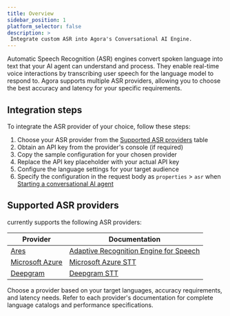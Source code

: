 ```yaml
---
title: Overview
sidebar_position: 1
platform_selector: false
description: >
 Integrate custom ASR into Agora's Conversational AI Engine.
---
```


Automatic Speech Recognition (ASR) engines convert spoken language into text that your AI agent can understand and process. They enable real-time voice interactions by transcribing user speech for the language model to respond to. Agora supports multiple ASR providers, allowing you to choose the best accuracy and latency for your specific requirements.

## Integration steps

To integrate the ASR provider of your choice, follow these steps:

1. Choose your ASR provider from the [Supported ASR providers](#supported-asr-providers) table
1. Obtain an API key from the provider's console (if required)
1. Copy the sample configuration for your chosen provider
1. Replace the API key placeholder with your actual API key
1. Configure the language settings for your target audience
1. Specify the configuration in the request body as `properties` > `asr` when [Starting a conversational AI agent](../../rest-api/join)

## Supported ASR providers

<Vpd k="NAME" /> currently supports the following ASR providers:

| Provider | Documentation |
|----------|---------------|
| [Ares](ares) | [Adaptive Recognition Engine for Speech](/real-time-stt/overview/product-overview) |
| [Microsoft Azure](microsoft) | [Microsoft Azure STT](https://learn.microsoft.com/en-us/azure/ai-services/speech-service/rest-speech-to-text) |
| [Deepgram](deepgram) | [Deepgram STT](https://developers.deepgram.com/reference/speech-to-text-api/listen-streaming) |

Choose a provider based on your target languages, accuracy requirements, and latency needs. Refer to each provider's documentation for complete language catalogs and performance specifications.